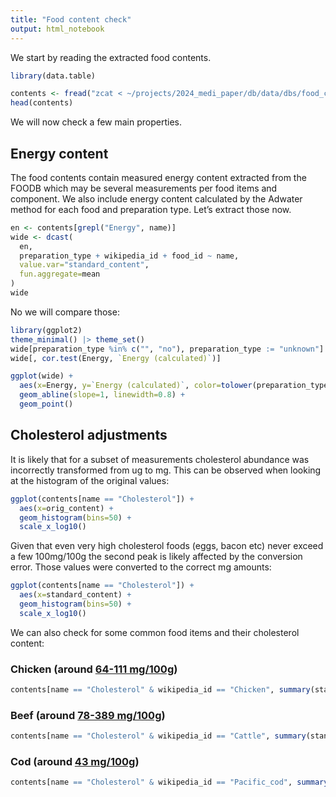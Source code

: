 ```yaml
---
title: "Food content check"
output: html_notebook
---
```


We start by reading the extracted food contents.

```r
library(data.table)

contents <- fread("zcat < ~/projects/2024_medi_paper/db/data/dbs/food_contents.csv.gz")
head(contents)
```

We will now check a few main properties.

## Energy content

The food contents contain measured energy content extracted from the FOODB which may be several measurements per food
items and component. We also include energy content calculated by the Adwater method for each food and preparation type.
Let's extract those now.

```r
en <- contents[grepl("Energy", name)]
wide <- dcast(
  en, 
  preparation_type + wikipedia_id + food_id ~ name, 
  value.var="standard_content", 
  fun.aggregate=mean
)
wide
```

No we will compare those:

```r
library(ggplot2)
theme_minimal() |> theme_set()
wide[preparation_type %in% c("", "no"), preparation_type := "unknown"]
wide[, cor.test(Energy, `Energy (calculated)`)]

ggplot(wide) +
  aes(x=Energy, y=`Energy (calculated)`, color=tolower(preparation_type)) +
  geom_abline(slope=1, linewidth=0.8) +
  geom_point()
```

## Cholesterol adjustments

It is likely that for a subset of measurements cholesterol abundance was incorrectly transformed from ug to mg. This can be observed when looking at the
histogram of the original values:

```r
ggplot(contents[name == "Cholesterol"]) +
  aes(x=orig_content) +
  geom_histogram(bins=50) +
  scale_x_log10()
```

Given that even very high cholesterol foods (eggs, bacon etc) never exceed a few 100mg/100g the second peak is likely affected by the conversion
error. Those values were converted to the correct mg amounts:

```r
ggplot(contents[name == "Cholesterol"]) +
  aes(x=standard_content) +
  geom_histogram(bins=50) +
  scale_x_log10()
```

We can also check for some common food items and their cholesterol content:

### Chicken (around [64-111 mg/100g](https://www.medicalnewstoday.com/articles/cholesterol-in-chicken#by-part-of-the-chicken))

```r
contents[name == "Cholesterol" & wikipedia_id == "Chicken", summary(standard_content)]
```

### Beef (around [78-389 mg/100g](https://www.ucsfhealth.org/education/cholesterol-content-of-foods))

```r
contents[name == "Cholesterol" & wikipedia_id == "Cattle", summary(standard_content)]
```

### Cod (around [43 mg/100g](https://fdc.nal.usda.gov/fdc-app.html#/food-details/171955/nutrients))

```r
contents[name == "Cholesterol" & wikipedia_id == "Pacific_cod", summary(standard_content)]
```
